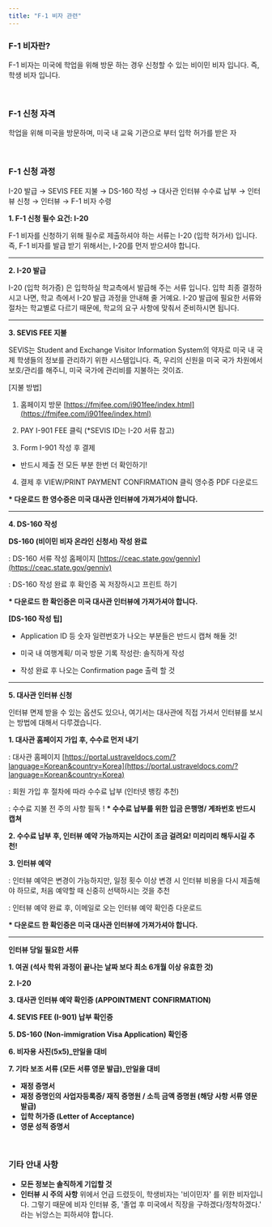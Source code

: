 ```yaml
---
title: "F-1 비자 관련"
---
```


### F-1 비자란?

F-1 비자는 미국에 학업을 위해 방문 하는 경우 신청할 수 있는 비이민 비자 입니다. 즉, 학생 비자 입니다.

<br />

### F-1 신청 자격

학업을 위해 미국을 방문하며, 미국 내 교육 기관으로 부터 입학 허가를 받은 자

<br />

### F-1 신청 과정

I-20 발급 → SEVIS FEE 지불 → DS-160 작성 → 대사관 인터뷰 수수료 납부 → 인터뷰 신청 → 인터뷰 → F-1 비자 수령

**1. F-1 신청 필수 요건: I-20**

F-1 비자를 신청하기 위해 필수로 제출하셔야 하는 서류는 I-20 (입학 허가서) 입니다. 즉, F-1 비자를 발급 받기 위해서는, I-20를 먼저 받으셔야 합니다.

---

**2. I-20 발급**

I-20 (입학 허가증) 은 입학하실 학교측에서 발급해 주는 서류 입니다. 입학 최종 결정하시고 나면, 학교 측에서 I-20 발급 과정을 안내해 줄 거예요. I-20 발급에 필요한 서류와 절차는 학교별로 다르기 때문에, 학교의 요구 사항에 맞춰서 준비하시면 됩니다.

---

**3. SEVIS FEE 지불**

SEVIS는 Student and Exchange Visitor Information System의 약자로 미국 내 국제 학생들의 정보를 관리하기 위한 시스템입니다. 즉, 우리의 신원을 미국 국가 차원에서 보호/관리를 해주니, 미국 국가에 관리비를 지불하는 것이죠.

[지불 방법]

1. 홈페이지 방문 [https://fmjfee.com/i901fee/index.html](https://fmjfee.com/i901fee/index.html)

2. PAY I-901 FEE 클릭 (\*SEVIS ID는 I-20 서류 참고)

3. Form I-901 작성 후 결제

- 반드시 제출 전 모든 부분 한번 더 확인하기!

4. 결제 후 VIEW/PRINT PAYMENT CONFIRMATION 클릭 영수증 PDF 다운로드

**\* 다운로드 한 영수증은 미국 대사관 인터뷰에 가져가셔야 합니다.**

---

**4. DS-160 작성**

**DS-160 (비이민 비자 온라인 신청서) 작성 완료**

: DS-160 서류 작성 홈페이지 [https://ceac.state.gov/genniv](https://ceac.state.gov/genniv)

: DS-160 작성 완료 후 확인증 꼭 저장하시고 프린트 하기

**\* 다운로드 한 확인증은 미국 대사관 인터뷰에 가져가셔야 합니다.**

**[DS-160 작성 팁]**

- Application ID 등 숫자 일련번호가 나오는 부분들은 반드시 캡쳐 해둘 것!

- 미국 내 여행계획/ 미국 방문 기록 작성란: 솔직하게 작성

- 작성 완료 후 나오는 Confirmation page 출력 할 것

---

**5. 대사관 인터뷰 신청**

인터뷰 면제 받을 수 있는 옵션도 있으나, 여기서는 대사관에 직접 가셔서 인터뷰를 보시는 방법에 대해서 다루겠습니다.

**1. 대사관 홈페이지 가입 후, 수수료 먼저 내기**

: 대사관 홈페이지 [https://portal.ustraveldocs.com/?language=Korean&country=Korea](https://portal.ustraveldocs.com/?language=Korean&country=Korea)

: 회원 가입 후 절차에 따라 수수료 납부 (인터넷 뱅킹 추천)

: 수수료 지불 전 주의 사항 필독 ! **\* 수수료 납부를 위한 입금 은행명/ 계좌번호 반드시 캡쳐**

**2. 수수료 납부 후, 인터뷰 예약 가능까지는 시간이 조금 걸려요! 미리미리 해두시길 추천!**

**3. 인터뷰 예약**

: 인터뷰 예약은 변경이 가능하지만, 일정 횟수 이상 변경 시 인터뷰 비용을 다시 제출해야 하므로, 처음 예약할 때 신중히 선택하시는 것을 추천

: 인터뷰 예약 완료 후, 이메일로 오는 인터뷰 예약 확인증 다운로드

**\* 다운로드 한 확인증은 미국 대사관 인터뷰에 가져가셔야 합니다.**

---

**인터뷰 당일 필요한 서류**

**1. 여권 (석사 학위 과정이 끝나는 날짜 보다 최소 6개월 이상 유효한 것)**

**2. I-20**

**3. 대사관 인터뷰 예약 확인증 (APPOINTMENT CONFIRMATION)**

**4. SEVIS FEE (I-901) 납부 확인증**

**5. DS-160 (Non-immigration Visa Application) 확인증**

**6. 비자용 사진(5x5)\_만일을 대비**

**7. 기타 보조 서류 (모든 서류 영문 발급)\_만일을 대비**

- **재정 증명서**
- **재정 증명인의 사업자등록증/ 재직 증명원 / 소득 금액 증명원 (해당 사항 서류 영문 발급)**
- **입학 허가증 (Letter of Acceptance)**
- **영문 성적 증명서**

<br />

### 기타 안내 사항

- **모든 정보는 솔직하게 기입할 것**
- **인터뷰 시 주의 사항**
  위에서 언급 드렸듯이, 학생비자는 '비이민자' 를 위한 비자입니다. 그렇기 때문에 비자 인터뷰 중, '졸업 후 미국에서 직장을 구하겠다/정착하겠다.' 라는 뉘앙스는 피하셔야 합니다.
